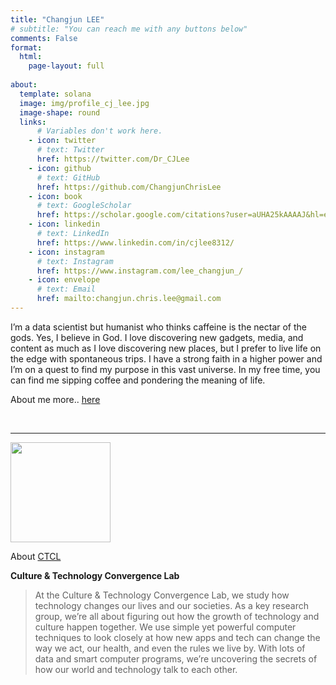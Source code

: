 ```yaml
---
title: "Changjun LEE"
# subtitle: "You can reach me with any buttons below"
comments: False
format:
  html:
    page-layout: full
    
about:
  template: solana
  image: img/profile_cj_lee.jpg
  image-shape: round
  links:
      # Variables don't work here.
    - icon: twitter
      # text: Twitter
      href: https://twitter.com/Dr_CJLee
    - icon: github
      # text: GitHub
      href: https://github.com/ChangjunChrisLee
    - icon: book
      # text: GoogleScholar
      href: https://scholar.google.com/citations?user=aUHA25kAAAAJ&hl=en
    - icon: linkedin
      # text: LinkedIn
      href: https://www.linkedin.com/in/cjlee8312/
    - icon: instagram
      # text: Instagram
      href: https://www.instagram.com/lee_changjun_/
    - icon: envelope
      # text: Email
      href: mailto:changjun.chris.lee@gmail.com
---
```


I'm a data scientist but humanist who thinks caffeine is the nectar of the gods. Yes, I believe in God. I love discovering new gadgets, media, and content as much as I love discovering new places, but I prefer to live life on the edge with spontaneous trips. I have a strong faith in a higher power and I'm on a quest to find my purpose in this vast universe. In my free time, you can find me sipping coffee and pondering the meaning of life.

About me more.. [here](about.qmd)

</br>

------------------------------------------------------------------------


::: grid
::: g-col-3

[![](img/ctcl_logo.png){fig-align="left" width="160"}](https://ctcl.netlify.app/)

:::

::: g-col-8

About [CTCL](https://ctcl.netlify.app/) 

**Culture & Technology Convergence Lab** 

> At the Culture & Technology Convergence Lab, we study how technology changes our lives and our societies. As a key research group, we're all about figuring out how the growth of technology and culture happen together. We use simple yet powerful computer techniques to look closely at how new apps and tech can change the way we act, our health, and even the rules we live by. With lots of data and smart computer programs, we're uncovering the secrets of how our world and technology talk to each other.

:::
:::



